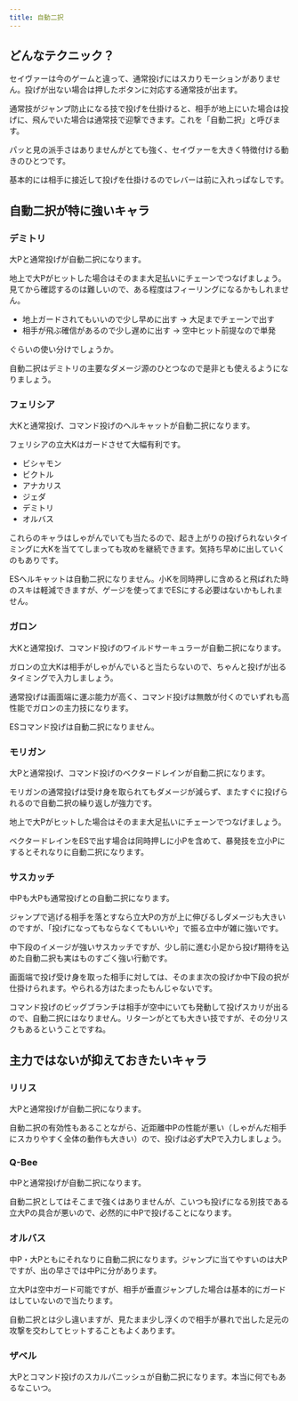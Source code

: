 ```yaml
---
title: 自動二択
---
```


## どんなテクニック？

セイヴァーは今のゲームと違って、通常投げにはスカりモーションがありません。投げが出ない場合は押したボタンに対応する通常技が出ます。

通常技がジャンプ防止になる技で投げを仕掛けると、相手が地上にいた場合は投げに、飛んでいた場合は通常技で迎撃できます。これを「自動二択」と呼びます。

パッと見の派手さはありませんがとても強く、セイヴァーを大きく特徴付ける動きのひとつです。

基本的には相手に接近して投げを仕掛けるのでレバーは前に入れっぱなしです。

## 自動二択が特に強いキャラ

### デミトリ

大Pと通常投げが自動二択になります。

地上で大Pがヒットした場合はそのまま大足払いにチェーンでつなげましょう。見てから確認するのは難しいので、ある程度はフィーリングになるかもしれません。

- 地上ガードされてもいいので少し早めに出す → 大足までチェーンで出す
- 相手が飛ぶ確信があるので少し遅めに出す → 空中ヒット前提なので単発

ぐらいの使い分けでしょうか。

自動二択はデミトリの主要なダメージ源のひとつなので是非とも使えるようになりましょう。

### フェリシア

大Kと通常投げ、コマンド投げのヘルキャットが自動二択になります。

フェリシアの立大Kはガードさせて大幅有利です。

- ビシャモン
- ビクトル
- アナカリス
- ジェダ
- デミトリ
- オルバス

これらのキャラはしゃがんでいても当たるので、起き上がりの投げられないタイミングに大Kを当ててしまっても攻めを継続できます。気持ち早めに出していくのもありです。

ESヘルキャットは自動二択になりません。小Kを同時押しに含めると飛ばれた時のスキは軽減できますが、ゲージを使ってまでESにする必要はないかもしれません。

### ガロン

大Kと通常投げ、コマンド投げのワイルドサーキュラーが自動二択になります。

ガロンの立大Kは相手がしゃがんでいると当たらないので、ちゃんと投げが出るタイミングで入力しましょう。

通常投げは画面端に運ぶ能力が高く、コマンド投げは無敵が付くのでいずれも高性能でガロンの主力技になります。

ESコマンド投げは自動二択になりません。

### モリガン

大Pと通常投げ、コマンド投げのベクタードレインが自動二択になります。

モリガンの通常投げは受け身を取られてもダメージが減らず、またすぐに投げられるので自動二択の繰り返しが強力です。

地上で大Pがヒットした場合はそのまま大足払いにチェーンでつなげましょう。

ベクタードレインをESで出す場合は同時押しに小Pを含めて、暴発技を立小Pにするとそれなりに自動二択になります。

### サスカッチ

中Pも大Pも通常投げとの自動二択になります。

ジャンプで逃げる相手を落とすなら立大Pの方が上に伸びるしダメージも大きいのですが、「投げになってもならなくてもいいや」で振る立中が雑に強いです。

中下段のイメージが強いサスカッチですが、少し前に進む小足から投げ期待を込めた自動二択も実はものすごく強い行動です。

画面端で投げ受け身を取った相手に対しては、そのまま次の投げか中下段の択が仕掛けられます。やられる方はたまったもんじゃないです。

コマンド投げのビッグブランチは相手が空中にいても発動して投げスカリが出るので、自動二択にはなりません。リターンがとても大きい技ですが、その分リスクもあるということですね。

## 主力ではないが抑えておきたいキャラ

### リリス

大Pと通常投げが自動二択になります。

自動二択の有効性もあることながら、近距離中Pの性能が悪い（しゃがんだ相手にスカりやすく全体の動作も大きい）ので、投げは必ず大Pで入力しましょう。

### Q-Bee

中Pと通常投げが自動二択になります。

自動二択としてはそこまで強くはありませんが、こいつも投げになる別技である立大Pの具合が悪いので、必然的に中Pで投げることになります。

### オルバス

中P・大Pともにそれなりに自動二択になります。ジャンプに当てやすいのは大Pですが、出の早さでは中Pに分があります。

立大Pは空中ガード可能ですが、相手が垂直ジャンプした場合は基本的にガードはしていないので当たります。

自動二択とは少し違いますが、見たまま少し浮くので相手が暴れで出した足元の攻撃を交わしてヒットすることもよくあります。

### ザベル

大Pとコマンド投げのスカルパニッシュが自動二択になります。本当に何でもあるなこいつ。

